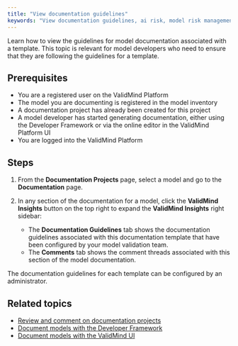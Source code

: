```yaml
---
title: "View documentation guidelines"
keywords: "View documentation guidelines, ai risk, model risk management, ValidMind"
---
```


Learn how to view the guidelines for model documentation associated with a template. This topic is relevant for model developers who need to ensure that they are following the guidelines for a template.  

## Prerequisites

* You are a registered user on the ValidMind Platform
* The model you are documenting is registered in the model inventory
* A documentation project has already been created for this project
* A model developer has started generating documentation, either using the Developer Framework or via the online editor in the ValidMind Platform UI
* You are logged into the ValidMind Platform

## Steps

1. From the **Documentation Projects** page, select a model and go to the **Documentation** page. 

2. In any section of the documentation for a model, click the **ValidMind Insights** button on the top right to expand the **ValidMind Insights** right sidebar:
<!--- **Need image** --->

   - The **Documentation Guidelines** tab shows the documentation guidelines associated with this documentation template that have been configured by your model validation team.
   - The **Comments** tab shows the comment threads associated with this section of the model documentation.

::: {.column-margin}
::: {.callout-tip}
The documentation guidelines for each template can be configured by an administrator.
:::
:::
<!---
## Troubleshooting

[Include any common issues or errors that may arise during the task and how to resolve them.]
--->

## Related topics

* [Review and comment on documentation projects](review-documentation-project.qmd)
* [Document models with the Developer Framework](document-models-with-framework.qmd)
* [Document models with the ValidMind UI](document-models-with-ui.qmd)
